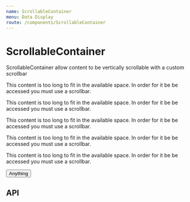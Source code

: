 ```yaml
---
name: ScrollableContainer
menu: Data Display
route: /components/ScrollableContainer
---
```



# ScrollableContainer

ScrollableContainer allow content to be vertically scrollable with a custom scrollbar

<Playground>
  <Border>
    <ScrollableContainer height="100px">
      <p>
        This content is too long to fit in the available space. In order for it
        be be accessed you must use a scrollbar.
      </p>
      <p>
        This content is too long to fit in the available space. In order for it
        be be accessed you must use a scrollbar.
      </p>
      <p>
        This content is too long to fit in the available space. In order for it
        be be accessed you must use a scrollbar.
      </p>
      <p>
        This content is too long to fit in the available space. In order for it
        be be accessed you must use a scrollbar.
      </p>
      <p>
        This content is too long to fit in the available space. In order for it
        be be accessed you must use a scrollbar.
      </p>
      <Button>Anything</Button>
    </ScrollableContainer>
  </Border>
</Playground>

## API

<PropsTable of={ScrollableContainer} />
